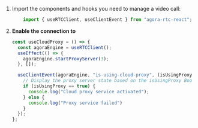 <PlatformWrapper platform="react-js">

1. Import the components and hooks you need to manage a video call:

    ```typescript
        import { useRTCClient, useClientEvent } from "agora-rtc-react";
    ```

1.  **Enable the connection to <Vg k="CP"/>**

    ```typescript
    const useCloudProxy = () => {
      const agoraEngine = useRTCClient();
      useEffect(() => {
        agoraEngine.startProxyServer(3);
      }, []);

      useClientEvent(agoraEngine, "is-using-cloud-proxy", (isUsingProxy) => {
        // Display the proxy server state based on the isUsingProxy Boolean variable.
        if (isUsingProxy == true) {
          console.log("Cloud proxy service activated");
        } else {
          console.log("Proxy service failed")
        }
      });
    };
    ```

</PlatformWrapper>